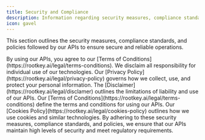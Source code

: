 ```yaml
---
title: Security and Compliance
description: Information regarding security measures, compliance standards, and policies.
icon: gavel
---
```


This section outlines the security measures, compliance standards, and policies followed by our APIs to ensure secure and reliable operations.

<Warning>
  By using our APIs, you agree to our [Terms of
  Conditions](https://rootkey.ai/legal/terms-conditions). We disclaim all
  responsibility for individual use of our technologies.
</Warning>

<CardGroup cols={2}>
  <Card title="Privacy Policy" icon="shield-halved">
    Our [Privacy Policy](https://rootkey.ai/legal/privacy-policy) governs how we
    collect, use, and protect your personal information.
  </Card>
  <Card title="Disclaimer" icon="file-contract">
    The [Disclaimer](https://rootkey.ai/legal/disclamer) outlines the
    limitations of liability and use of our APIs.
  </Card>
  <Card title="Terms of Conditions" icon="scale-unbalanced-flip">
    Our [Terms of Conditions](https://rootkey.ai/legal/terms-conditions) define
    the terms and conditions for using our APIs.
  </Card>
  <Card title="Cookies Policy" icon="cookie-bite">
    Our [Cookies Policy](https://rootkey.ai/legal/cookies-policy) outlines how
    we use cookies and similar technologies.
  </Card>
</CardGroup>

<Info>
  By adhering to these security measures, compliance standards, and policies, we
  ensure that our APIs maintain high levels of security and meet regulatory
  requirements.
</Info>
